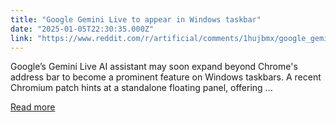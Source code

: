 ```yaml
---
title: "Google Gemini Live to appear in Windows taskbar"
date: "2025-01-05T22:30:35.000Z"
link: "https://www.reddit.com/r/artificial/comments/1hujbmx/google_gemini_live_to_appear_in_windows_taskbar/"
---
```


Google’s Gemini Live AI assistant may soon expand beyond Chrome's address bar to become a prominent feature on Windows taskbars. A recent Chromium patch hints at a standalone floating panel, offering ...

[Read more](https://www.reddit.com/r/artificial/comments/1hujbmx/google_gemini_live_to_appear_in_windows_taskbar/)
